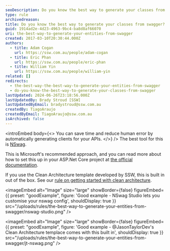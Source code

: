 ```yaml
---
seoDescription: Do you know the best way to generate your classes from Swagger? NSwag is Microsoft's recommended approach for automatically generating clients for APIs. It allows you to customize your configuration and even comes built-in with @JasonTaylorDev's Clean Architecture template developed by SSW.
type: rule
archivedreason:
title: Do you know the best way to generate your classes from swagger?
guid: 1914ad2e-4d23-4963-9bc4-ba8d8af66070
uri: the-best-way-to-generate-your-entities-from-swagger
created: 2017-03-10T20:30:44.000Z
authors:
  - title: Adam Cogan
    url: https://ssw.com.au/people/adam-cogan
  - title: Eric Phan
    url: https://ssw.com.au/people/eric-phan
  - title: William Yin
    url: https://ssw.com.au/people/william-yin
related: []
redirects:
  - the-best-way-the-best-way-to-generate-your-entities-from-swagger
  - do-you-know-the-best-way-to-generate-your-classes-from-swagger
lastUpdated: 2024-06-26T23:18:56.000Z
lastUpdatedBy: Brady Stroud [SSW]
lastUpdatedByEmail: bradystroud@ssw.com.au
createdBy: TiagoAraujo
createdByEmail: TiagoAraujo@ssw.com.au
isArchived: false
---
```


<introEmbed
  body={<>
You can save time and reduce human error by automatically generating clients for your APIs.
  </>}
/>
The best tool for this is [NSwag](https://github.com/RicoSuter/NSwag).

This is Microsoft's recommended approach, and you can read more about how to set this up in your ASP.Net Core project at [the official documentation](https://docs.microsoft.com/en-us/aspnet/core/tutorials/getting-started-with-nswag?view=aspnetcore-3.1&tabs=visual-studio&WT.mc_id=DT-MVP-33518).

If you use the Clean Architecture template developed by SSW, this is built in out of the box. See our [rule on getting started with clean architecture](/clean-architecture-get-started).

<imageEmbed
  alt="Image"
  size="large"
  showBorder={false}
  figureEmbed={{
    preset: "goodExample",
    figure: 'Good example - NSwag Studio lets you customise your nswag config',
    shouldDisplay: true
  }}
  src="/uploads/rules/the-best-way-to-generate-your-entities-from-swagger/nswag-studio.png"
/>

<imageEmbed
  alt="Image"
  size="large"
  showBorder={false}
  figureEmbed={{
    preset: "goodExample",
    figure: 'Good example - @JasonTaylorDev\'s Clean Architecture templace comes with this built in',
    shouldDisplay: true
  }}
  src="/uploads/rules/the-best-way-to-generate-your-entities-from-swagger/jt-nswag.png"
/>
